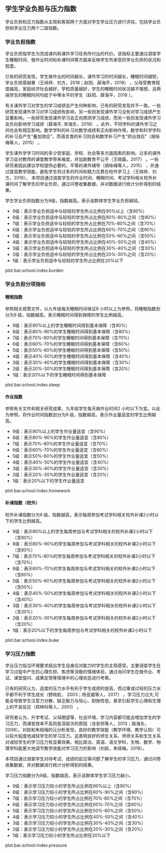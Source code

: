<!-- chapter pressure  -->
\mytext

##  学生学业负担与压力指数

学业负担和压力指数从主观和客观两个方面对学生学业压力进行评估，包括学业负担和学业压力两个二级指数。

### 学业负担指数

学业负担指学生为完成课内和课外学习任务所付出的代价。该指标主要通过调查学生睡眠时间、做作业时间和补课时间等方面来反映学生所承受的学业负担的状况和程度。

已有的研究发现，学生做作业的时间越长，课外学习的时间越长，睡眠时间越短，学业负担感越重（王绯烨、刘方，2018；赵阳、薛海平，2018）  。父母受教育程度越高，家庭经济社会越好，学校质量越好，学生的睡眠时间状况越不理想，且两端学生的睡眠时间均低于中等水平的学生（赵阳、薛海平，2018 ）。

有关课外学习对学生的学习成绩会产生何种影响，已有的研究发现并不一致。一些研究发现课外学习对学习成绩有影响，另一些则发现课外学习没有对学习成绩产生显著影响。一些研究发现课外学习会正向预测学习成绩，而另一些则发现课外学习会负向影响学习成绩（薛海平, 宋海生，2018） 。此外，不同学科的课外学习之间也会有相互影响。数学学科的补习对数学成绩有正向影响作用，数学和科学学科的补习会产生“叠加效应”，而语言类的补习则会和数学补习产生“挤出效应”（胡咏梅等人，2015） 。

学生课外学学习时间的多少受家庭、学校、社会等多方面因素的影响。过多的课外学习会对教师的课堂教学带来难度，并加剧教育不公平（王晓磊，2017） 。一些研究者因此建议学校提供必要的，平等的课外辅导（胡咏梅等人，2015） ，并通过提高教学效能，避免学生将过多的时间和精力花费在校外学习上（王绯烨、刘方，2018）。
 本项目通过调查学生的作业时间、睡眠时间、考试学科相关校外补课时间了解学生的学业负担，通过问卷收集数据，并对数据进行统计分析得到的结果。

学生学业负担指数分为9级，指数越高，表示该群体学生学业负担越轻。

\mylist

- 9级：表示学业负担适中与较轻\footnote{我们将以下三个条件满足两个的学生界定为学业负担适中与较轻的学生：1、睡眠时间在7小时以上；2、做作业时间在2小时以下；3、每周参加与考试学科的补课在4小时以下。
}的学生所占比例在90%以上（含90%）
- 8级：表示学业负担适中与较轻的学生所占比例在80%-90%之间（含80%）
- 7级：表示学业负担适中与较轻的学生所占比例在70%-80%之间（含70%）
- 6级：表示学业负担适中与较轻的学生所占比例在60%-70%之间（含60%）
- 5级：表示学业负担适中与较轻的学生所占比例在50%-60%之间（含50%）
- 4级：表示学业负担适中与较轻的学生所占比例在40%-50%之间（含40%）
- 3级：表示学业负担适中与较轻的学生所占比例在30%-40%之间（含30%）
- 2级：表示学业负担适中与较轻的学生所占比例在20%-30%之间（含20%）
- 1级：表示学业负担适中与较轻的学生所占比例在20%以下

\mytext

plot.bar.school.index.burden


### 学业负担分项指标

#### 睡眠指数

参照相关政策文件，以九年级每天睡眠时间保证8 小时以上为参照，将睡眠指数划分为9 级，指数越高，表示睡眠时间得到保障的学生比例越高。

\mylist

- 9级：表示90%以上的学生睡眠时间得到基本保障（含90%）
- 8级：表示80%-90%的学生睡眠时间得到基本保障（含80%）
- 7级：表示70%-80%的学生睡眠时间得到基本保障（含70%）
- 6级：表示60%-70%的学生睡眠时间得到基本保障（含60%）
- 5级：表示50%-60%的学生睡眠时间得到基本保障（含50%）
- 4级：表示40%-50%的学生睡眠时间得到基本保障（含40%）
- 3级：表示30%-40%的学生睡眠时间得到基本保障（含30%）
- 2级：表示20%-30%的学生睡眠时间得到基本保障（含20%）
- 1级：表示20%以下的学生睡眠时间得到基本保障

\mytext

plot.bar.school.index.sleep


#### 作业指数

参照有关文件和相关研究成果，九年级学生每天做作业时间2 小时以下为宜。以此为参照，将作业时间指数划分为9 级，指数越高，表示作业量适宜的学生比例越高。

\mylist

- 9级：表示90%以上的学生作业量适宜（含90%）
- 8级：表示80%-90%的学生作业量适宜（含80%）
- 7级：表示70%-80%的学生作业量适宜（含70%）
- 6级：表示60%-70%的学生作业量适宜（含60%）
- 5级：表示50%-60%的学生作业量适宜（含50%）
- 4级：表示40%-50%的学生作业量适宜（含40%）
- 3级：表示30%-40%的学生作业量适宜（含30%）
- 2级：表示20%-30%的学生作业量适宜（含20%）
- 1级：表示20%以下的学生作业量适宜

\mytext

plot.bar.school.index.homework


#### 补课指数（校外）

校外补课指数分为9 级，指数越高，表示每周参加考试学科相关校外补课2小时以下的学生比例越高。

\mylist

- 9级：表示90%以上的学生每周参加与考试学科相关的校外补课2小时以下（含90%）
- 8级：表示80%-90%的学生每周参加与考试学科相关的校外补课2小时以下（含80%）
- 7级：表示70%-80%的学生每周参加与考试学科相关的校外补课2小时以下（含70%）
- 6级：表示60%-70%的学生每周参加与考试学科相关的校外补课2小时以下（含60%）
- 5级：表示50%-60%的学生每周参加与考试学科相关的校外补课2小时以下（含50%）
- 4级：表示40%-50%的学生每周参加与考试学科相关的校外补课2小时以下（含40%）
- 3级：表示30%-40%的学生每周参加与考试学科相关的校外补课2小时以下（含30%）
- 2级：表示20%-30%的学生每周参加与考试学科相关的校外补课2小时以下（含20%）
- 1级：表示20%以下的学生每周参加与考试学科相关的校外补课2小时以下

\mytext

plot.bar.school.index.buke


### 学习压力指数

学业压力指当环境要求超出学生自身应对能力时学生的主观感受。主要调查学生在学习过程中产生的心理负担、焦虑等消极的情绪体验，通过询问学生在做作业、考试、课堂提问、成果反馈等情境中的心理状态进行考察。

已有的研究认为，适度的压力水平有利于学生成绩的提高，而过重或过轻的压力水平都不利于学生成长（野晓航， 2003；杨亚威等人，2017）  。学习压力过大,可能会导致学生注意力分散、缺乏毅力与恒心、耐挫性低，甚至引起学生心理和生理上的不良反应（郑林科等人，2001） 。

研究者认为，升学考试、父母期望等、社会环境、学习内容都可能会增加学生的学习压力，而课堂效率不高则是深层次的原因（龙安邦等人，2013；路海东，2008）。刘姣和朱娅梅的元分析发现，良好的教学效能（教学环境、教学认知）可以较大程度地减轻学生的学习压力。这表明良好的师生关系、师师关系和生生关系对减轻学生的学习压力有显著效果。相比政治、英语、语文学科，生物、数学、物理学科能更大地调节教学效能对学习压力的影响（刘姣，朱娅梅，2018）。

本项目通过调查学生对待考试、成绩的反应等问题了解学生的学习压力，通过问卷收集数据，并对数据进行统计分析得到的结果。


学习压力指数分为9级，指数越高，表示该群体学生学习压力越小。

\mylist

- 9级：表示学习压力较小\footnote{我们将得分超过本维度总分60\%界定为学习压力较小。}的学生所占比例在90%以上（含90%）
- 8级：表示学习压力较小的学生所占比例在80%-90%之间（含80%）
- 7级：表示学习压力较小的学生所占比例在70%-80%之间（含70%）
- 6级：表示学习压力较小的学生所占比例在60%-70%之间（含60%）
- 5级：表示学习压力较小的学生所占比例在50%-60%之间（含50%）
- 4级：表示学习压力较小的学生所占比例在40%-50%之间（含40%）
- 3级：表示学习压力较小的学生所占比例在30%-40%之间（含30%）
- 2级：表示学习压力较小的学生所占比例在20%-30%之间（含20%）
- 1级：表示学习压力较小的学生所占比例在20%以下

\mytext

plot.bar.school.index.pressure


<!-- end of chapter pressure  -->
